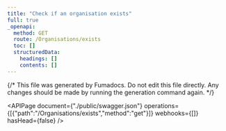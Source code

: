 ```yaml
---
title: "Check if an organisation exists"
full: true
_openapi:
  method: GET
  route: /Organisations/exists
  toc: []
  structuredData:
    headings: []
    contents: []
---
```


{/* This file was generated by Fumadocs.
Do not edit this file directly. Any changes should be made by running the generation command again. */}

<APIPage document={"./public/swagger.json"} operations={[{"path":"/Organisations/exists","method":"get"}]} webhooks={[]} hasHead={false} />